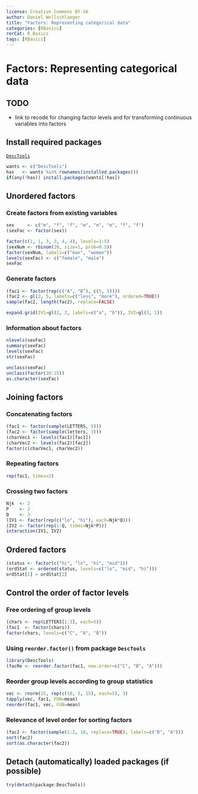 ---
license: Creative Commons BY-SA
author: Daniel Wollschlaeger
title: "Factors: Representing categorical data"
categories: [RBasics]
rerCat: R_Basics
tags: [RBasics]
---

Factors: Representing categorical data
=========================

TODO
-------------------------

 - link to recode for changing factor levels and for transforming continuous variables into factors

Install required packages
-------------------------

[`DescTools`](http://cran.r-project.org/package=DescTools)

```{r}
wants <- c("DescTools")
has   <- wants %in% rownames(installed.packages())
if(any(!has)) install.packages(wants[!has])
```

Unordered factors
-------------------------

### Create factors from existing variables
    
```{r}
sex     <- c("m", "f", "f", "m", "m", "m", "f", "f")
(sexFac <- factor(sex))
```

```{r}
factor(c(1, 1, 3, 3, 4, 4), levels=1:5)
(sexNum <- rbinom(10, size=1, prob=0.5))
factor(sexNum, labels=c("man", "woman"))
levels(sexFac) <- c("female", "male")
sexFac
```

### Generate factors

```{r}
(fac1 <- factor(rep(c("A", "B"), c(5, 5))))
(fac2 <- gl(2, 5, labels=c("less", "more"), ordered=TRUE))
sample(fac2, length(fac2), replace=FALSE)
```

```{r}
expand.grid(IV1=gl(2, 2, labels=c("a", "b")), IV2=gl(3, 1))
```

### Information about factors

```{r}
nlevels(sexFac)
summary(sexFac)
levels(sexFac)
str(sexFac)
```

```{r}
unclass(sexFac)
unclass(factor(10:15))
as.character(sexFac)
```

Joining factors
-------------------------

### Concatenating factors

```{r}
(fac1 <- factor(sample(LETTERS, 5)))
(fac2 <- factor(sample(letters, 3)))
(charVec1 <- levels(fac1)[fac1])
(charVec2 <- levels(fac2)[fac2])
factor(c(charVec1, charVec2))
```

### Repeating factors

```{r}
rep(fac1, times=2)
```

### Crossing two factors

```{r}
Njk  <- 2
P    <- 2
Q    <- 3
(IV1 <- factor(rep(c("lo", "hi"), each=Njk*Q)))
(IV2 <- factor(rep(1:Q, times=Njk*P)))
interaction(IV1, IV2)
```

Ordered factors
-------------------------

```{r}
(status <- factor(c("hi", "lo", "hi", "mid")))
(ordStat <- ordered(status, levels=c("lo", "mid", "hi")))
ordStat[1] > ordStat[2]
```

Control the order of factor levels
-------------------------

### Free ordering of group levels

```{r}
(chars <- rep(LETTERS[1:3], each=5))
(fac1  <- factor(chars))
factor(chars, levels=c("C", "A", "B"))
```

### Using `reorder.factor()` from package `DescTools`

```{r}
library(DescTools)
(facRe <- reorder.factor(fac1, new.order=c("C", "B", "A")))
```

### Reorder group levels according to group statistics

```{r}
vec <- rnorm(15, rep(c(10, 5, 15), each=5), 3)
tapply(vec, fac1, FUN=mean)
reorder(fac1, vec, FUN=mean)
```

### Relevance of level order for sorting factors

```{r}
(fac2 <- factor(sample(1:2, 10, replace=TRUE), labels=c("B", "A")))
sort(fac2)
sort(as.character(fac2))
```

Detach (automatically) loaded packages (if possible)
-------------------------

```{r}
try(detach(package:DescTools))
```
